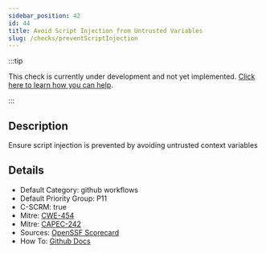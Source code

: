 ```yaml
---
sidebar_position: 42
id: 44
title: Avoid Script Injection from Untrusted Variables
slug: /checks/preventScriptInjection
---
```


<!-- BANNER:START -->
:::tip

This check is currently under development and not yet implemented. [Click here to learn how you can help](/contribute).

:::
<!-- BANNER:END -->

<!-- DESCRIPTION:START -->
## Description
Ensure script injection is prevented by avoiding untrusted context variables
<!-- DESCRIPTION:END -->

<!-- DETAILS:START -->
## Details
- Default Category: github workflows
- Default Priority Group: P11
- C-SCRM: true
- Mitre: [CWE-454](https://cwe.mitre.org/data/definitions/454.html)
- Mitre: [CAPEC-242](https://capec.mitre.org/data/definitions/242.html)
- Sources: [OpenSSF Scorecard](https://github.com/ossf/scorecard/blob/main/docs/checks.md#dangerous-workflow)
- How To: [Github Docs](https://securitylab.github.com/research/github-actions-untrusted-input/)

<!-- DETAILS:END -->
